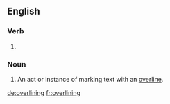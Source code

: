 ==English==

===Verb===
{{head|en|present participle}}

# {{present participle of|overline|lang=en}}

===Noun===
{{en-noun}}

# An act or instance of marking text with an [[overline]].

[[de:overlining]]
[[fr:overlining]]